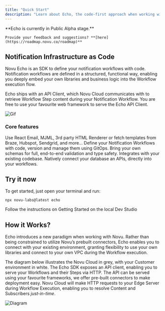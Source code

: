 ```yaml
---
title: "Quick Start"
description: "Learn about Echo, the code-first approach when working with Novu."
---
```


<Note>
    **Echo is currently in Public Alpha stage.**

    Provide your feedback and suggestions? **[here](https://roadmap.novu.co/roadmap)**
</Note>

## Notification Infrastructure as Code

Novu Echo is an SDK to define your notification workflows with code. Notification workflows are defined in a structured, functional way, enabling you deeply embed your own libraries and business logic into the Workflow execution flow.

Echo ships with an API Client, which Novu Cloud communicates with to retrieve Workflow Step content during your Notification Workflow. You are free to use your favourite web framework to serve the Echo API Client.

![Gif](/images/echo/echo-gif.gif)


### Core features

<CardGroup cols={2}>
    <Card title="Integrations" icon="gear" href={'/echo/integrations'}>
        Use React Email, MJML, 3rd party HTML Renderer or fetch templates from Braze, Hubspot, Sendgrid, and more...
    </Card>
    <Card title="GitOps" icon="github">
        Define your Notification Workflows with code, version and manage them using GitOps.
    </Card>
    <Card title="Type-safety" icon="shield">
        Bring your own schemas for full, end-to-end validation and type safety.
    </Card>
    <Card title="Bring Your Own Code" icon="code">
        Integrates with your existing codebase. Natively connect your database an APIs, directly into your workflows.
    </Card>
</CardGroup>


## Try it now

To get started, just open your terminal and run:

```shell
npx novu-labs@latest echo
```

Follow the instructions on Getting Started on the local Dev Studio


## How it Works?

Echo introduces a new paradigm when working with Novu. Rather than being constrained to utilize Novu’s prebuilt connectors, Echo enables you to connect with your existing environment, granting flexibility to use your own libraries and connect to your own VPC during the Workflow execution.

The diagram below illustrates the Novu Cloud in grey, with your Customer environment in white. The Echo SDK exposes an API client, enabling you to serve your Workflows and their Steps via HTTP. The API can be served using your favourite frameworks, we offer pre-built connectors to make deployment easy. Novu Cloud will make HTTP requests to your Edge Server during Workflow Execution, enabling you to resolve Content and Subscribers *just-in-time*.

![Diagram](/images/echo/diagram.png)

